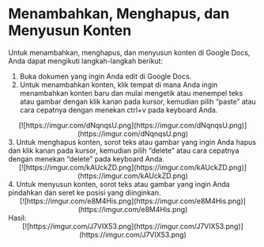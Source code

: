 # Menambahkan, Menghapus, dan Menyusun Konten
Untuk menambahkan, menghapus, dan menyusun konten di Google Docs, Anda dapat
mengikuti langkah-langkah berikut:
1. Buka dokumen yang ingin Anda edit di Google Docs.
2. Untuk menambahkan konten, klik tempat di mana Anda ingin menambahkan
konten baru dan mulai mengetik atau menempel teks atau gambar dengan klik kanan
pada kursor, kemudian pilih “paste” atau cara cepatnya dengan menekan ctrl+v pada
keyboard Anda.
<div align = "center">
[![https://imgur.com/dNqnqsU.png](https://imgur.com/dNqnqsU.png)](https://imgur.com/dNqnqsU.png)
</div>
    3. Untuk menghapus konten, sorot teks atau gambar yang ingin Anda hapus dan klik
kanan pada kursor, kemudian pilih “delete” atau cara cepatnya dengan menekan
“delete” pada keyboard Anda.
<div align = "center">
[![https://imgur.com/kAUckZD.png](https://imgur.com/kAUckZD.png)](https://imgur.com/kAUckZD.png)
</div>
    4. Untuk menyusun konten, sorot teks atau gambar yang ingin Anda pindahkan dan
seret ke posisi yang diinginkan.
<div align = "center">
[![https://imgur.com/e8M4His.png](https://imgur.com/e8M4His.png)](https://imgur.com/e8M4His.png)
</div>
    Hasil:
<div align = "center">
[![https://imgur.com/J7VIX53.png](https://imgur.com/J7VIX53.png)](https://imgur.com/J7VIX53.png)
</div>
